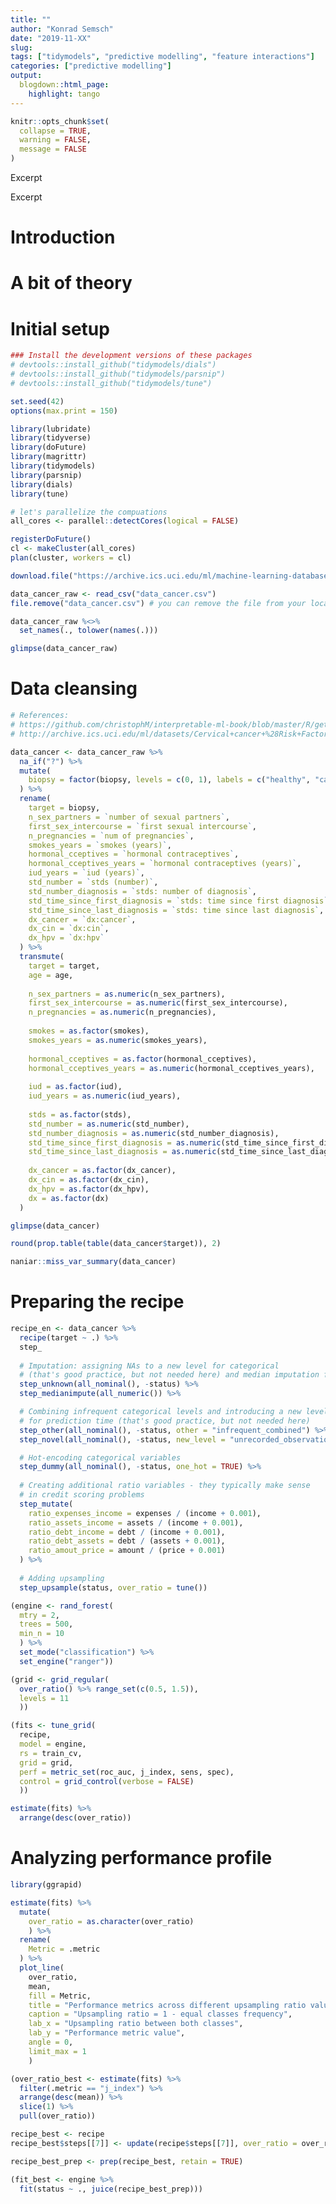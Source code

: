 ```yaml
---
title: ""
author: "Konrad Semsch"
date: "2019-11-XX"
slug: 
tags: ["tidymodels", "predictive modelling", "feature interactions"]
categories: ["predictive modelling"]
output:
  blogdown::html_page:
    highlight: tango
---
```


```r
knitr::opts_chunk$set(
  collapse = TRUE,
  warning = FALSE,
  message = FALSE
)
```

<style>
body {
text-align: justify}
</style>

Excerpt

<!--more-->

Excerpt

# Introduction

# A bit of theory

# Initial setup

```r

### Install the development versions of these packages
# devtools::install_github("tidymodels/dials")
# devtools::install_github("tidymodels/parsnip")
# devtools::install_github("tidymodels/tune")

```

```r

set.seed(42)
options(max.print = 150)

library(lubridate)
library(tidyverse)
library(doFuture)
library(magrittr)
library(tidymodels)
library(parsnip)
library(dials)
library(tune)

# let's parallelize the compuations  
all_cores <- parallel::detectCores(logical = FALSE)

registerDoFuture()
cl <- makeCluster(all_cores)
plan(cluster, workers = cl)

```

```r

download.file("https://archive.ics.uci.edu/ml/machine-learning-databases/00383/risk_factors_cervical_cancer.csv", destfile = "data_cancer.csv", method = "auto")

data_cancer_raw <- read_csv("data_cancer.csv")
file.remove("data_cancer.csv") # you can remove the file from your local directory if you like

data_cancer_raw %<>%
  set_names(., tolower(names(.)))

glimpse(data_cancer_raw)

```

# Data cleansing

```r

# References: 
# https://github.com/christophM/interpretable-ml-book/blob/master/R/get-cervical-cancer-dataset.R
# http://archive.ics.uci.edu/ml/datasets/Cervical+cancer+%28Risk+Factors%29

data_cancer <- data_cancer_raw %>% 
  na_if("?") %>% 
  mutate(
    biopsy = factor(biopsy, levels = c(0, 1), labels = c("healthy", "cancer")) 
  ) %>% 
  rename(
    target = biopsy,
    n_sex_partners = `number of sexual partners`,
    first_sex_intercourse = `first sexual intercourse`,
    n_pregnancies = `num of pregnancies`,
    smokes_years = `smokes (years)`,
    hormonal_cceptives = `hormonal contraceptives`,
    hormonal_cceptives_years = `hormonal contraceptives (years)`,
    iud_years = `iud (years)`,
    std_number = `stds (number)`,
    std_number_diagnosis = `stds: number of diagnosis`,
    std_time_since_first_diagnosis = `stds: time since first diagnosis`,
    std_time_since_last_diagnosis = `stds: time since last diagnosis`,
    dx_cancer = `dx:cancer`,
    dx_cin = `dx:cin`,
    dx_hpv = `dx:hpv`
  ) %>% 
  transmute(
    target = target,
    age = age,
    
    n_sex_partners = as.numeric(n_sex_partners),
    first_sex_intercourse = as.numeric(first_sex_intercourse),
    n_pregnancies = as.numeric(n_pregnancies),
    
    smokes = as.factor(smokes),
    smokes_years = as.numeric(smokes_years),
    
    hormonal_cceptives = as.factor(hormonal_cceptives),
    hormonal_cceptives_years = as.numeric(hormonal_cceptives_years),
    
    iud = as.factor(iud),
    iud_years = as.numeric(iud_years),
    
    stds = as.factor(stds),
    std_number = as.numeric(std_number),
    std_number_diagnosis = as.numeric(std_number_diagnosis),
    std_time_since_first_diagnosis = as.numeric(std_time_since_first_diagnosis),
    std_time_since_last_diagnosis = as.numeric(std_time_since_last_diagnosis),
    
    dx_cancer = as.factor(dx_cancer),
    dx_cin = as.factor(dx_cin),
    dx_hpv = as.factor(dx_hpv),
    dx = as.factor(dx)
  )

glimpse(data_cancer)

```

```r

round(prop.table(table(data_cancer$target)), 2)

```

```r

naniar::miss_var_summary(data_cancer)

```


# Preparing the recipe

```r

recipe_en <- data_cancer %>%
  recipe(target ~ .) %>%
  step_
  
  # Imputation: assigning NAs to a new level for categorical 
  # (that's good practice, but not needed here) and median imputation for numeric
  step_unknown(all_nominal(), -status) %>% 
  step_medianimpute(all_numeric()) %>%

  # Combining infrequent categorical levels and introducing a new level 
  # for prediction time (that's good practice, but not needed here)
  step_other(all_nominal(), -status, other = "infrequent_combined") %>%
  step_novel(all_nominal(), -status, new_level = "unrecorded_observation") %>%

  # Hot-encoding categorical variables
  step_dummy(all_nominal(), -status, one_hot = TRUE) %>%
  
  # Creating additional ratio variables - they typically make sense 
  # in credit scoring problems
  step_mutate(
    ratio_expenses_income = expenses / (income + 0.001),
    ratio_assets_income = assets / (income + 0.001),
    ratio_debt_income = debt / (income + 0.001),
    ratio_debt_assets = debt / (assets + 0.001),
    ratio_amout_price = amount / (price + 0.001)
  ) %>% 
  
  # Adding upsampling 
  step_upsample(status, over_ratio = tune())

```

```r

(engine <- rand_forest(
  mtry = 2,
  trees = 500, 
  min_n = 10
  ) %>% 
  set_mode("classification") %>% 
  set_engine("ranger"))

```

```r

(grid <- grid_regular(
  over_ratio() %>% range_set(c(0.5, 1.5)),
  levels = 11
  ))

```

```r

(fits <- tune_grid(
  recipe,
  model = engine,
  rs = train_cv,
  grid = grid,
  perf = metric_set(roc_auc, j_index, sens, spec),
  control = grid_control(verbose = FALSE)
  ))

```

```r

estimate(fits) %>% 
  arrange(desc(over_ratio))

```

# Analyzing performance profile

```r

library(ggrapid)

estimate(fits) %>% 
  mutate(
    over_ratio = as.character(over_ratio)
    ) %>% 
  rename(
    Metric = .metric  
  ) %>% 
  plot_line(
    over_ratio, 
    mean, 
    fill = Metric,
    title = "Performance metrics across different upsampling ratio values",
    caption = "Upsampling ratio = 1 - equal classes frequency",
    lab_x = "Upsampling ratio between both classes",
    lab_y = "Performance metric value",
    angle = 0,
    limit_max = 1
    )

```

```r

(over_ratio_best <- estimate(fits) %>% 
  filter(.metric == "j_index") %>% 
  arrange(desc(mean)) %>% 
  slice(1) %>% 
  pull(over_ratio))

```

```r

recipe_best <- recipe
recipe_best$steps[[7]] <- update(recipe$steps[[7]], over_ratio = over_ratio_best)

```

```r

recipe_best_prep <- prep(recipe_best, retain = TRUE)

(fit_best <- engine %>% 
  fit(status ~ ., juice(recipe_best_prep)))

```

